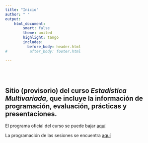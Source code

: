 ```yaml
---
title: "Inicio"
author: " "
output:
    html_document:
        smart: false
        theme: united
        highlight: tango
        includes:
          before_body: header.html
#          after_body: footer.html

---
```


<br/>
<br/>

## Sitio (provisorio) del curso *Estadística Multivariada*, que incluye la información de programación, evaluación, prácticas y presentaciones.

El programa oficial del curso se puede bajar [aquí]()

La programación de las sesiones se encuentra [aquí]()






